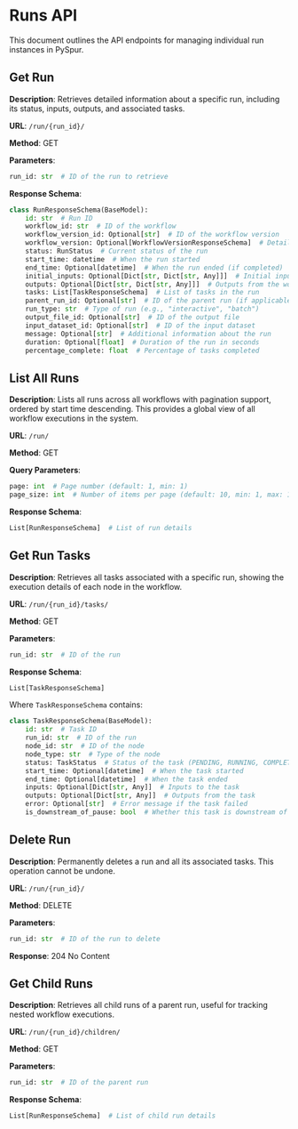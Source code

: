 # Runs API

This document outlines the API endpoints for managing individual run instances in PySpur.

## Get Run

**Description**: Retrieves detailed information about a specific run, including its status, inputs, outputs, and associated tasks.

**URL**: `/run/{run_id}/`

**Method**: GET

**Parameters**:
```python
run_id: str  # ID of the run to retrieve
```

**Response Schema**:
```python
class RunResponseSchema(BaseModel):
    id: str  # Run ID
    workflow_id: str  # ID of the workflow
    workflow_version_id: Optional[str]  # ID of the workflow version
    workflow_version: Optional[WorkflowVersionResponseSchema]  # Details of the workflow version
    status: RunStatus  # Current status of the run
    start_time: datetime  # When the run started
    end_time: Optional[datetime]  # When the run ended (if completed)
    initial_inputs: Optional[Dict[str, Dict[str, Any]]]  # Initial inputs to the workflow
    outputs: Optional[Dict[str, Dict[str, Any]]]  # Outputs from the workflow
    tasks: List[TaskResponseSchema]  # List of tasks in the run
    parent_run_id: Optional[str]  # ID of the parent run (if applicable)
    run_type: str  # Type of run (e.g., "interactive", "batch")
    output_file_id: Optional[str]  # ID of the output file
    input_dataset_id: Optional[str]  # ID of the input dataset
    message: Optional[str]  # Additional information about the run
    duration: Optional[float]  # Duration of the run in seconds
    percentage_complete: float  # Percentage of tasks completed
```

## List All Runs

**Description**: Lists all runs across all workflows with pagination support, ordered by start time descending. This provides a global view of all workflow executions in the system.

**URL**: `/run/`

**Method**: GET

**Query Parameters**:
```python
page: int  # Page number (default: 1, min: 1)
page_size: int  # Number of items per page (default: 10, min: 1, max: 100)
```

**Response Schema**:
```python
List[RunResponseSchema]  # List of run details
```

## Get Run Tasks

**Description**: Retrieves all tasks associated with a specific run, showing the execution details of each node in the workflow.

**URL**: `/run/{run_id}/tasks/`

**Method**: GET

**Parameters**:
```python
run_id: str  # ID of the run
```

**Response Schema**:
```python
List[TaskResponseSchema]
```

Where `TaskResponseSchema` contains:
```python
class TaskResponseSchema(BaseModel):
    id: str  # Task ID
    run_id: str  # ID of the run
    node_id: str  # ID of the node
    node_type: str  # Type of the node
    status: TaskStatus  # Status of the task (PENDING, RUNNING, COMPLETED, FAILED, PAUSED, CANCELED)
    start_time: Optional[datetime]  # When the task started
    end_time: Optional[datetime]  # When the task ended
    inputs: Optional[Dict[str, Any]]  # Inputs to the task
    outputs: Optional[Dict[str, Any]]  # Outputs from the task
    error: Optional[str]  # Error message if the task failed
    is_downstream_of_pause: bool  # Whether this task is downstream of a paused node
```

## Delete Run

**Description**: Permanently deletes a run and all its associated tasks. This operation cannot be undone.

**URL**: `/run/{run_id}/`

**Method**: DELETE

**Parameters**:
```python
run_id: str  # ID of the run to delete
```

**Response**: 204 No Content

## Get Child Runs

**Description**: Retrieves all child runs of a parent run, useful for tracking nested workflow executions.

**URL**: `/run/{run_id}/children/`

**Method**: GET

**Parameters**:
```python
run_id: str  # ID of the parent run
```

**Response Schema**:
```python
List[RunResponseSchema]  # List of child run details
```